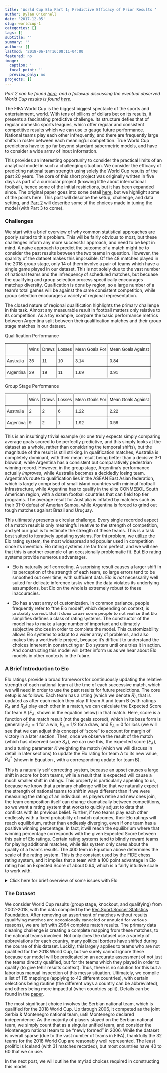 ```yaml
---
title: 'World Cup Elo Part 1; Predictive Efficacy of Prior Results '
author: Dylan O'Connell
date: '2017-12-05'
slug: worldcup-1
categories: []
tags: []
subtitle: ''
summary: ''
authors: []
lastmod: '2018-06-14T16:08:11-04:00'
featured: no
image:
  caption: ''
  focal_point: ''
  preview_only: no
projects: []
---
```




*Part 2 can be found [here](/2017/12/10/worldcup-2/), and a followup discussing the eventual observed World Cup results is found [here](/2018/06/01/worldcup-3).*

The FIFA World Cup is the biggest biggest spectacle of the sports and entertainment, world. With tens of billions of dollars bet on its results, it presents a fascinating predictive challenge. Its structure defies that of regular domestic sports leagues, which offer regular and consistent competitive results which we can use to gauge future performance. National teams play each other infrequently, and there are frequently large shifts in roster between each meaningful competition. True World Cup predictions have to go far beyond standard sabermetric models, and have to consider a wide array of input information.

This provides an interesting opportunity to consider the practical limits of an analytical model in such a challenging situation. We consider the efficacy of predicting national team strength using solely the World Cup results of the past 20 years. The core of this short project was originally written in five days as part of a curricular project (knowing little about international football), hence some of the initial restrictions, but it has been expanded since. The original paper goes into some detail [here](/pdfs/doconnell_practicalexamreport.pdf), but we highlight some of the points here. This post will describe the setup, challenge, and data setting, and [Part 2](/2017/12/10/worldcup-2/) will describe some of the choices made in tuning the model (with Part 3 to come).

### Challenges

We start with a brief overview of why common statistical approaches are poorly suited to this problem. This will be fairly obvious to most, but these challenges inform any more successful approach, and need to be kept in mind. A naive approach to predict the outcome of a match might be to consider the past results between the two teams in question. However, the sparsity of the dataset makes this impossible. Of the 48 matches played in the 2018 group stage, only 14 of them involve a pair of teams which have a single game played in our dataset. This is not solely due to the vast number of national teams and the infrequency of scheduled matches, but becuase the qualifying and group selection process specifically encourages matchup diversity. Qualfication is done by region, so a large number of a team's total games will be against the same consistent competition, while group selection encourages a variety of regional representation.

The closed nature of regional qualification highlights the primary challenge in this task. Almost any measurable result in football matters only relative to its competition. As a toy example, compare the basic performance metrics between Argentina split between their qualification matches and their group stage matches in our dataset.  

Qualification Performance
<style type="text/css">
.tg  {border-collapse:collapse;border-spacing:0;}
.tg td{font-family:Arial, sans-serif;font-size:14px;padding:10px 5px;border-style:solid;border-width:1px;overflow:hidden;word-break:normal;border-color:black;}
.tg th{font-family:Arial, sans-serif;font-size:14px;font-weight:normal;padding:10px 5px;border-style:solid;border-width:1px;overflow:hidden;word-break:normal;border-color:black;}
.tg .tg-xldj{border-color:inherit;text-align:left}
.tg .tg-0pky{border-color:inherit;text-align:left;vertical-align:top}
</style>
<table class="tg">
  <tr>
    <th class="tg-xldj"></th>
    <th class="tg-xldj">Wins</th>
    <th class="tg-xldj">Draws</th>
    <th class="tg-xldj">Losses</th>
    <th class="tg-0pky">Mean Goals For</th>
    <th class="tg-0pky">Mean Goals Against</th>
  </tr>
  <tr>
    <td class="tg-0pky">Australia</td>
    <td class="tg-0pky">36</td>
    <td class="tg-0pky">11</td>
    <td class="tg-0pky">10</td>
    <td class="tg-0pky">3.14</td>
    <td class="tg-0pky">0.84</td>
  </tr>
  <tr>
    <td class="tg-0pky">Argentina</td>
    <td class="tg-0pky">39</td>
    <td class="tg-0pky">19</td>
    <td class="tg-0pky">11</td>
    <td class="tg-0pky">1.69</td>
    <td class="tg-0pky">0.91</td>
  </tr>
</table>

Group Stage Performance
<style type="text/css">
.tg  {border-collapse:collapse;border-spacing:0;}
.tg td{font-family:Arial, sans-serif;font-size:14px;padding:10px 5px;border-style:solid;border-width:1px;overflow:hidden;word-break:normal;border-color:black;}
.tg th{font-family:Arial, sans-serif;font-size:14px;font-weight:normal;padding:10px 5px;border-style:solid;border-width:1px;overflow:hidden;word-break:normal;border-color:black;}
.tg .tg-xldj{border-color:inherit;text-align:left}
.tg .tg-0pky{border-color:inherit;text-align:left;vertical-align:top}
</style>
<table class="tg">
  <tr>
    <th class="tg-xldj"></th>
    <th class="tg-xldj">Wins</th>
    <th class="tg-xldj">Draws</th>
    <th class="tg-xldj">Losses</th>
    <th class="tg-0pky">Mean Goals For</th>
    <th class="tg-0pky">Mean Goals Against</th>
  </tr>
  <tr>
    <td class="tg-0pky">Australia</td>
    <td class="tg-0pky">2</td>
    <td class="tg-0pky">2</td>
    <td class="tg-0pky">6</td>
    <td class="tg-0pky">1.22</td>
    <td class="tg-0pky">2.22</td>
  </tr>
  <tr>
    <td class="tg-0pky">Argentina</td>
    <td class="tg-0pky">9</td>
    <td class="tg-0pky">2</td>
    <td class="tg-0pky">1</td>
    <td class="tg-0pky">1.92</td>
    <td class="tg-0pky">0.58</td>
  </tr>
</table>

This is an insultingly trivial example (no one truly expects simply comparing average goals scored to be perfectly predictive, and this simply looks at the dataset as a whole, rather than considering the temporal shifts), but the magnitude of the result is still striking. In qualification matches, Australia is completely dominant, with their mean result being better than a decisive 3-1 blowout, while Argentina has a consistent but comparatively pedestrian winning record. However, in the group stage, Argentina's performance actually *improves*, while Australia becomes a decidedly losing team. Argentina's route to qualification lies in the ASEAN East Asian federation, which is largely comprised of small island countries with minimal football infrastructure, while Argentina has to qualify in the elite CONMEBOL South American region, with a dozen football countries that can field top tier programs. The average result for Australia is inflated by matches such as their 31-0 defeat of Amerian Samoa, while Argentina is forced to grind out tough matches against Brazil and Uruguay. 

This ultimately presents a circular challenge. Every single recorded aspect of a match result is only meaningful relative to the strength of competition, and yet our goal is to estimate the strength of these teams. This is a task best suited to iteratively updating systems. For thi problem, we utilize the Elo rating system, the most widespread and popular used in competition since its invention. Elo rating systems are far from perfect, and we will see that this is another example of an occasionally problematic fit. But Elo rating systems provide numerous advantages.

* Elo is naturally self correcting. A surprising result causes a larger shift in its perception of the strength of each team, so large errors tend to be smoothed out over time, with sufficient data. Elo is *not* necessarily well suited for delicate inference tasks when the data violates its underlying assumptions, but Elo on the whole is extremely robust to these inaccuracies.

* Elo has a vast array of customization. In common parlance, people frequently refer to "the Elo model", which depending on context, is probably correct. But it does cause some people to not realize that Elo simplifies defines a class of rating systems. The constructor of the model has to make a large number of important and ultimately subjective choices in order to complete the model. This customizability allows Elo systems to adapt to a wider array of problems, and also makes this a worthwhile project, because it's difficult to understand the choices inherent in constructing an Elo system until one tries it in action. And constructing this model will better inform us as we hear about Elo models in other contexts in the future.

### A Brief Introduction to Elo

Elo ratings provide a broad framework for continuously updating the relative strength of each national team at the time of each successive match, which we will need in order to use the past results for future predictions. The core setup is as follows. Each team has a rating (which we denote $R$), that is updated as after each match they play. If team A and team B (with ratings $R_A$ and $R_B$) play each other in a match, we can calculate the Expected Score for team A ($E_A$, shown in the equation below) in that match. Here, score is a function of the match result (not the goals scored), which in its base form is generally $E_A=1$ for a win, $E_A = 1/2$ for a draw, and $E_A=0$ for loss (we will see that we can adjust this concept of "score" to account for margin of victory in a later section. Then, once we observe the result of the match (which has observed score $S_A$), we can use this, the expected score ($E_A$), and a tuning parameter $K$ weighting the match (which we will discuss in detail in later sections) to update the Elo rating for team A to its new value, $R_A^*$ (shown in Equation \ref{eqn:eloupdate}, with a corresponding update for team B).

\begin{align}
E_A &= \frac{1}{1 + 10^{-(R_A - R_B)/400}}\label{eqn:eloes}\\\\\\
R_A^* &= R_A + K(S_A - E_A)\\label{eqn:eloupdate}
\end{align}


This is a naturally self correcting system, because an upset causes a large shift in score for both teams, while a result that is expected will cause a much smaller shift in ratings. This property is particularly appealing to us, because we know that a primary challenge will be that we naturally expect the strength of national teams to shift in ways different than if we were measuring the rating of an individual. As players retire and new ones join, the team composition itself can change dramatically between competitions, so we want a rating system that works to quickly adjust to data that conflicts with its previous belief. Further, if two teams play each other endlessly with a fixed probability of match outcomes, their Elo ratings will reach equilibrium, rather than endlessly diverging, even if one team has a positive winning percentage. In fact, it will reach the equilibrium where that winning percentage corresponds with the given Expected Score between this pair of Elo ratings. Certain rating systems tend to blindly reward teams for playing additional matches, while this system only cares about the quality of a team's results. The $400$ term in Equation above determines the scale of the rating system. This is the constant used by the FIDE chess rating system, and it implies that a team with a $100$ point advantage in Elo rating has an Expected Score of about $0.64$, which is a fairly intuitive scale to work with. 

<details>
<summary>Click here for brief overview of some issues with Elo</summary>

(Quoted from original paper).

<p>
Elo rating systems are not without their flaws. For example, one study of Elo ratings in chess showed that it tends to underrate <a href="http://glicko.net/research/chance.pdf">the chance of an upset</a> in very lopsided matches. A primary reason hypothesized for this is that weaker players tend to improve more quickly between tournaments than stronger players, which means the algorithm will tend to underestimate the weaker opponent's chances in a match. This by itself is not likely to be a major concern for national teams in soccer. In chess, each player tends to improve as their career progresses, while this cannot universally be true among soccer national teams, as the pool of top competitors is largely fixed (besides political shifts in country definitions) and their skill is determined relative to the pool of teams. Thus, we should be concerned that the strength of teams fluctuates between World Cups (which it does), but it is unlikely to be systemically true that all teams tend to improve over time, as team strength is relative to a fixed pool of national teams.
</p>
<p>
Precise analysis of Elo ratings requires assumptions about the dataset that are unlikely to be exactly true, but the system is somewhat robust against these inaccuracies, due to its self correcting nature. We assume that each team has some true strength at a given moment in time, which we cannot directly measure. The crucial Expected Score calculation (described below) assumes that each team has the same standard deviation for their observed performance in a given match (which is randomly distributed around their true strength at that time) \cite{glickman}. This is a core assumption that may not precisely fit our data, as it is difficult to prove that some national teams could not have a higher standard deviation of observed performance given such limited data. Further, Elo ratings assume that shifts in the true strength of a team are gradual over time. This depends on the time frame that one considers, but among soccer national teams this is unlikely to always be true. Sometimes a large number of players will retire between World Cups, or for a specific match, a crucial star player may be missing due to injury. Unfortunately, it is entirely possible for a national team to have a rapid shift in true strength. We note that this will prove problematic no matter our approach. It incentivizes us more heavily weighting extremely recent matches rather than taking a broader look at past performance. It is reasonable to place a high weight on recency, but given the sparsity of our dataset, and the inherent randomness involved in soccer, we have to strike a balance. It is trivial to find cases where a team has an excellent match on one day, and plays poorly soon after, with no changes to be found between the games, as we understand that the results of a soccer match have a relatively high variance.
</p>
<p>
 Thus, we can see that there are elements of Elo rating assumptions that are not precise fits for our data. However, by and large, similar assumptions are unavoidable for any insightful analysis, and an Elo rating system is well equipped to produce reasonable results even with some violation of assumptions. Ultimately, the way to address these concerns is to carefully examine our resulting model, and ensure that the results are intuitive and accurate along the way. Indeed, much of our work will come from trying a variety of Elo based approaches, and analyzing the results.
</p>

</details>

### The Dataset

We consider World Cup results (group stage, knockout, and qualifying) from 2002-2018, with the data compiled by the [Rec.Sport.Soccer Statistics Foundation](www.rsssf.com). After removing an assortment of matches without results (qualifying matches are occasionally canceled or annuled for various reasons), we are left with 2964 complete match results. The primary data cleaning challenge is creating a complete mapping from these matches, to the national teams involved. Not only does the dataset use a variety of abbreviations for each country, many political borders have shifted during the course of this dataset. Luckily, this largely applies to teams who are not qualified for the 2018 World Cup, but we surely cannot ignore these because our model will be predicated on an accurate assessment of not just the teams directly qualified, but for the teams which they played in order to qualify (to give tehir results context). Thus, there is no solution for this but a laborious manual inspection of this messy situation. Ultimately, we compile a list of 115 mappings (applying to 42 different countries), with certain selections being routine (the different ways a country can be abbreviated), and others being more impactful (when countries split). Details can be found in the [paper](/pdfs/doconnell_practicalexamreport.pdf).

The most significant choice involves the Serbian national team, which is qualified for the 2018 World Cup. Up through 2006, it competed as the joint Serbia & Montenegro national team, until Montenegro declared independence. As the majority of players stayed on the Serbian national team, we simply count that as a singular unified team, and consider the Montenegro national team to be "newly formed" in 2006. While the dataset is overall sparse (due to the vast number of teams in FIFA), thankfully the 32 teams for the 2018 World Cup are reasonably well represented. The least prolific is Iceland (with 31 matches recorded), but most countries have 40 to 60 that we cn use. 

In the next post, we will outline the myriad choices required in constructing this model.

